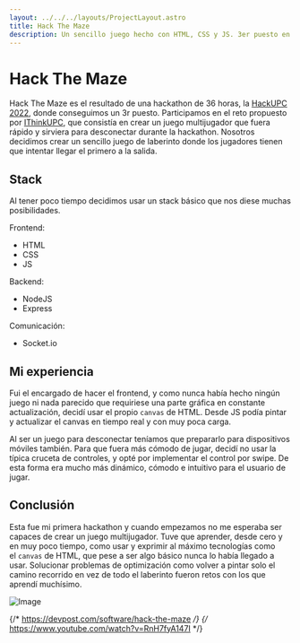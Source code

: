```yaml
---
layout: ../../../layouts/ProjectLayout.astro
title: Hack The Maze
description: Un sencillo juego hecho con HTML, CSS y JS. 3er puesto en el reto de IThinkUPC en la HackUPC 2022.
---
```


# Hack The Maze

<ProjectLinks title="Devpost" link="https://devpost.com/software/hack-the-maze" icon="eva:globe-outline" />

Hack The Maze es el resultado de una hackathon de 36 horas, la [HackUPC 2022](https://hackupc.com/), donde conseguimos un 3r puesto.
Participamos en el reto propuesto por [IThinkUPC](https://ithinkupc.com/), que consistía en crear un juego multijugador que fuera rápido y sirviera para desconectar durante la hackathon.
Nosotros decidimos crear un sencillo juego de laberinto donde los jugadores tienen que intentar llegar el primero a la salida.

## Stack

Al tener poco tiempo decidimos usar un stack básico que nos diese muchas posibilidades.

Frontend:
- HTML
- CSS
- JS

Backend:
- NodeJS
- Express

Comunicación:	
- Socket.io

## Mi experiencia

Fui el encargado de hacer el frontend, y como nunca había hecho ningún juego ni nada parecido que requiriese una parte gráfica en constante actualización, decidí usar el propio `canvas` de HTML.
Desde JS podía pintar y actualizar el canvas en tiempo real y con muy poca carga.

Al ser un juego para desconectar teníamos que prepararlo para dispositivos móviles también.
Para que fuera más cómodo de jugar, decidí no usar la típica cruceta de controles, y opté por implementar el control por swipe.
De esta forma era mucho más dinámico, cómodo e intuitivo para el usuario de jugar.

## Conclusión

Esta fue mi primera hackathon y cuando empezamos no me esperaba ser capaces de crear un juego multijugador.
Tuve que aprender, desde cero y en muy poco tiempo, como usar y exprimir al máximo tecnologías como el `canvas` de HTML, que pese a ser algo básico nunca lo había llegado a usar.
Solucionar problemas de optimización como volver a pintar solo el camino recorrido en vez de todo el laberinto fueron retos con los que aprendí muchísimo.

![Image](/projects/hackthemaze/hackthemaze.webp)

{/* https://devpost.com/software/hack-the-maze */}
{/* https://www.youtube.com/watch?v=RnH7fyA147I */}
